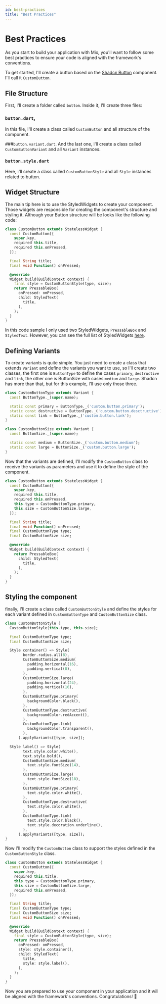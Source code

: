 ```yaml
---
id: best-practices
title: "Best Practices"
---
```



# Best Practices
As you start to build your application with Mix, you'll want to follow some best practices to ensure your code is aligned with the framework's conventions.

To get started, I'll create a button based on the [Shadcn Button](https://ui.shadcn.com/docs/components/button) component. I'll call it `CustomButton`. 

## File Structure
First, I'll create a folder called `button`. Inside it, I'll create three files:

### `button.dart`,
In this file, I'll create a class called `CustomButton` and all structure of the component.

###`button.variant.dart`.
And the last one, I'll create a class called `CustomButtonVariant` and all `Variant` instances.

### `button.style.dart`
Here, I'll create a class called `CustomButtonStyle` and all `Style` instances related to button.

## Widget Structure
The main tip here is to use the StyledWidgets to create your component. Those widgets are responsible for creating the component's structure and styling it. Although your Button structure will be looks like the following code:

```dart
class CustomButton extends StatelessWidget {
  const CustomButton({
    super.key,
    required this.title,
    required this.onPressed,
  });

  final String title;
  final void Function() onPressed;

  @override
  Widget build(BuildContext context) {
    final style = CustomButtonStyle(type, size);
    return PressableBox(
      onPressed: onPressed,
      child: StyledText(
        title,
      ),
    );
  }
}

```

In this code sample I only used two StyledWidgets, `PressableBox` and `StyledText`. However, you can see the full list of StyledWidgets [here](/styled-widgets).

## Defining Variants
To create variants is quite simple. You just need to create a class that extends `Variant` and define the variants you want to use, so I'll create two classes, the first one is `ButtonType` to define the cases `primary`, `destructive` and `link`, the other one is ButtonSize with cases `medium` and `large`. Shadcn has more than that, but for this example, I'll use only those three.

```dart
class CustomButtonType extends Variant {
  const ButtonType._(super.name);

  static const primary = ButtonType._('custom.button.primary');
  static const destructive = ButtonType._('custom.button.desctructive');
  static const link = ButtonType._('custom.button.link');
}

class CustomButtonSize extends Variant {
  const ButtonSize._(super.name);

  static const medium = ButtonSize._('custom.button.medium');
  static const large = ButtonSize._('custom.button.large');
}
```

Now that the variants are defined, I'll modify the `CustomButton` class to receive the variants as parameters and use it to define the style of the component.

```dart
class CustomButton extends StatelessWidget {
  const CustomButton({
    super.key,
    required this.title,
    required this.onPressed,
    this.type = CustomButtonType.primary,
    this.size = CustomButtonSize.large,
  });

  final String title;
  final void Function() onPressed;
  final CustomButtonType type;
  final CustomButtonSize size;

  @override
  Widget build(BuildContext context) {
    return PressableBox(
      child: StyledText(
        title,
      ),
    );
  }
}

```

## Styling the component

finally, I'll create a class called `CustomButtonStyle` and define the styles for each variant defined in `CustomButtonType` and `CustomButtonSize` class.

```dart
class CustomButtonStyle {
  CustomButtonStyle(this.type, this.size);

  final CustomButtonType type;
  final CustomButtonSize size;

  Style container() => Style(
        border.radius.all(8),
        CustomButtonSize.medium(
          padding.horizontal(16),
          padding.vertical(8),
        ),
        CustomButtonSize.large(
          padding.horizontal(24),
          padding.vertical(16),
        ),
        CustomButtonType.primary(
          backgroundColor.black(),
        ),
        CustomButtonType.destructive(
          backgroundColor.redAccent(),
        ),
        CustomButtonType.link(
          backgroundColor.transparent(),
        ),
      ).applyVariants([type, size]);

  Style label() => Style(
        text.style.color.white(),
        text.style.bold(),
        CustomButtonSize.medium(
          text.style.fontSize(14),
        ),
        CustomButtonSize.large(
          text.style.fontSize(18),
        ),
        CustomButtonType.primary(
          text.style.color.white(),
        ),
        CustomButtonType.destructive(
          text.style.color.white(),
        ),
        CustomButtonType.link(
          text.style.color.black(),
          text.style.decoration.underline(),
        ),
      ).applyVariants([type, size]);
}

```

Now I'll modify the `CustomButton` class to support the styles defined in the `CustomButtonStyle` class.

```dart
class CustomButton extends StatelessWidget {
  const CustomButton({
    super.key,
    required this.title,
    this.type = CustomButtonType.primary,
    this.size = CustomButtonSize.large,
    required this.onPressed,
  });

  final String title;
  final CustomButtonType type;
  final CustomButtonSize size;
  final void Function() onPressed;

  @override
  Widget build(BuildContext context) {
    final style = CustomButtonStyle(type, size);
    return PressableBox(
      onPressed: onPressed,
      style: style.container(),
      child: StyledText(
        title,
        style: style.label(),
      ),
    );
  }
}

```

Now you are prepared to use your component in your application and it will be aligned with the framework's conventions. Congratulations! 🎉